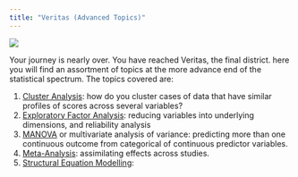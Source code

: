 ```yaml
---
title: "Veritas (Advanced Topics)"
---
```



![](../images/veritas.png)

Your journey is nearly over. You have reached Veritas, the final district. here you will find an assortment of topics at the more advance end of the statistical spectrum. The topics covered are:

1. [Cluster Analysis](cluster.qmd): how do you cluster cases of data that have similar profiles of scores across several variables?
2. [Exploratory Factor Analysis](efa.qmd): reducing variables into underlying dimensions, and reliability analysis
3. [MANOVA](manova.qmd) or multivariate analysis of variance: predicting more than one continuous outcome from categorical of continuous predictor variables.
4. [Meta-Analysis](meta.qmd): assimilating effects across studies.
5. [Structural Equation Modelling](sem.qmd):

